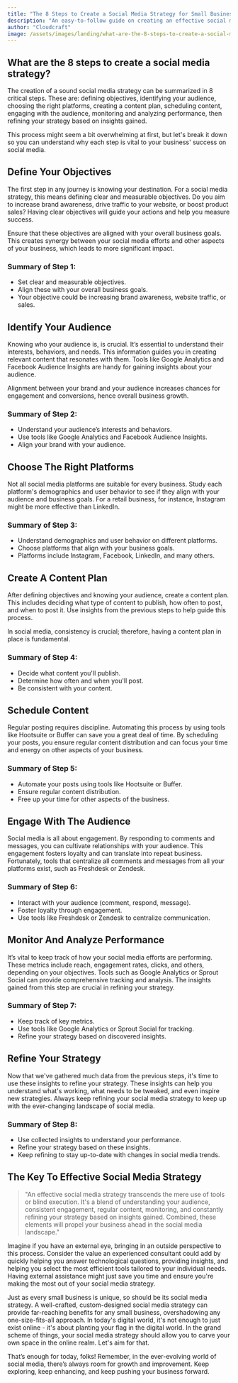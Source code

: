 ```yaml
---
title: "The 8 Steps to Create a Social Media Strategy for Small Businesses"
description: "An easy-to-follow guide on creating an effective social media strategy for small businesses. Leverage your online presence to increase brand visibility, customer engagement and growth."
author: "Cloudcraft"
image: /assets/images/landing/what-are-the-8-steps-to-create-a-social-media-strategy.jpg
---
```


## What are the 8 steps to create a social media strategy?

The creation of a sound social media strategy can be summarized in 8 critical steps. These are: defining objectives, identifying your audience, choosing the right platforms, creating a content plan, scheduling content, engaging with the audience, monitoring and analyzing performance, then refining your strategy based on insights gained.

This process might seem a bit overwhelming at first, but let's break it down so you can understand why each step is vital to your business' success on social media.

<ServicesBlurb />

## Define Your Objectives 

The first step in any journey is knowing your destination. For a social media strategy, this means defining clear and measurable objectives. Do you aim to increase brand awareness, drive traffic to your website, or boost product sales? Having clear objectives will guide your actions and help you measure success.  
  
Ensure that these objectives are aligned with your overall business goals. This creates synergy between your social media efforts and other aspects of your business, which leads to more significant impact.    

### Summary of Step 1:
 
 * Set clear and measurable objectives.
 * Align these with your overall business goals.
 * Your objective could be increasing brand awareness, website traffic, or sales.

## Identify Your Audience 

Knowing who your audience is, is crucial. It’s essential to understand their interests, behaviors, and needs. This information guides you in creating relevant content that resonates with them. Tools like Google Analytics and Facebook Audience Insights are handy for gaining insights about your audience.

Alignment between your brand and your audience increases chances for engagement and conversions, hence overall business growth. 

### Summary of Step 2: 

 * Understand your audience’s interests and behaviors.
 * Use tools like Google Analytics and Facebook Audience Insights.
 * Align your brand with your audience.

## Choose The Right Platforms

Not all social media platforms are suitable for every business. Study each platform's demographics and user behavior to see if they align with your audience and business goals. For a retail business, for instance, Instagram might be more effective than LinkedIn.

### Summary of Step 3:

 * Understand demographics and user behavior on different platforms.
 * Choose platforms that align with your business goals.
 * Platforms include Instagram, Facebook, LinkedIn, and many others.

<GetStartedBlurb />

## Create A Content Plan

After defining objectives and knowing your audience, create a content plan. This includes deciding what type of content to publish, how often to post, and when to post it. Use insights from the previous steps to help guide this process.

In social media, consistency is crucial; therefore, having a content plan in place is fundamental. 

### Summary of Step 4: 

 * Decide what content you'll publish.
 * Determine how often and when you'll post.
 * Be consistent with your content.

## Schedule Content

Regular posting requires discipline. Automating this process by using tools like Hootsuite or Buffer can save you a great deal of time. By scheduling your posts, you ensure regular content distribution and can focus your time and energy on other aspects of your business.

### Summary of Step 5: 

 * Automate your posts using tools like Hootsuite or Buffer.
 * Ensure regular content distribution.
 * Free up your time for other aspects of the business.

## Engage With The Audience

Social media is all about engagement. By responding to comments and messages, you can cultivate relationships with your audience. This engagement fosters loyalty and can translate into repeat business. Fortunately, tools that centralize all comments and messages from all your platforms exist, such as Freshdesk or Zendesk.

### Summary of Step 6: 

 * Interact with your audience (comment, respond, message).
 * Foster loyalty through engagement.
 * Use tools like Freshdesk or Zendesk to centralize communication.
   
## Monitor And Analyze Performance

It’s vital to keep track of how your social media efforts are performing. These metrics include reach, engagement rates, clicks, and others, depending on your objectives. Tools such as Google Analytics or Sprout Social can provide comprehensive tracking and analysis. The insights gained from this step are crucial in refining your strategy.

### Summary of Step 7:

 * Keep track of key metrics.
 * Use tools like Google Analytics or Sprout Social for tracking.
 * Refine your strategy based on discovered insights.

## Refine Your Strategy

Now that we've gathered much data from the previous steps, it's time to use these insights to refine your strategy. These insights can help you understand what's working, what needs to be tweaked, and even inspire new strategies. Always keep refining your social media strategy to keep up with the ever-changing landscape of social media.

### Summary of Step 8:

 * Use collected insights to understand your performance.
 * Refine your strategy based on these insights.
 * Keep refining to stay up-to-date with changes in social media trends.

## The Key To Effective Social Media Strategy

<blockquote tip>
"An effective social media strategy transcends the mere use of tools or blind execution. It's a blend of understanding your audience, consistent engagement, regular content, monitoring, and constantly refining your strategy based on insights gained. Combined, these elements will propel your business ahead in the social media landscape."
</blockquote>

Imagine if you have an external eye, bringing in an outside perspective to this process. Consider the value an experienced consultant could add by quickly helping you answer technological questions, providing insights, and helping you select the most efficient tools tailored to your individual needs. Having external assistance might just save you time and ensure you're making the most out of your social media strategy.

Just as every small business is unique, so should be its social media strategy. A well-crafted, custom-designed social media strategy can provide far-reaching benefits for any small business, overshadowing any one-size-fits-all approach. In today's digital world, it's not enough to just exist online - it's about planting your flag in the digital world. In the grand scheme of things, your social media strategy should allow you to carve your own space in the online realm. Let's aim for that.

That’s enough for today, folks! Remember, in the ever-evolving world of social media, there’s always room for growth and improvement. Keep exploring, keep enhancing, and keep pushing your business forward.